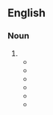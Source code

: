 {{also|cooperation|coopération|coöperation|coöpération}}
==English==

===Noun===
{{en-noun|-}}

# {{alternative spelling of|en|cooperation}}
#* {{RQ:Landon Lady Anne Granard|page=24|volume=I|passage="Pray," said she, "keep any thing like sentiment for Allerton. I am not the least afraid that you will have too much. But one thing I beg to observe—I shall expect active '''co-operation''' on your part. You are clever enough if you exert yourself, and that is what people usually do when it is for themselves."}}
#* {{quote-book|en|year=1913|author=[[w:Robert Barr (writer)|Robert Barr]]
|title=Lord Stranleigh Abroad
|chapter=4|url=http://openlibrary.org/works/OL1796924W
|passage=“I have tried, as I hinted, to enlist the '''co-operation''' of other capitalists, but experience has taught me that any appeal is futile that does not impinge directly upon cupidity.&thinsp;&hellip;&thinsp;.”}}
#* {{quote-book
|en
|year=1968
|chapter=CHINA
|title={{w|Encyclopedia Britannica}}
|volume=5
|LCCN=68-10064
|OCLC=1036882
|page=592
|column=2
|text=Although Chiang Kai-shek was released without publicly acceding and Chang Hsüeh-liang was technically punished, in effect the dramatic incident was the precursor to the easing of the war against the Communists and to the eventual '''co-operation''' of the latter in the defense against Japan.}}
#* {{quote-book|en|year=1985|orig_year=1967|author=John Bartholomew & Son Limited|title=The Times Atlas of the World|edition=Seventh Comprehensive Edition|publisher=Times Books Limited|isbn=0-8129-1298-5|section=plate 123|entry=Antarctica|text=Note: Under the Antarctic Treaty of 1959 all territorial claims are held under abeyance in the interest of international '''co-operation''' for scientific purposes.}}
#* {{quote-journal|en|year=2019|month=October|author=James Abbott|title=Esk Valley revival|journal=Modern Railways|page=78|text=Now the '''co-operation''' is set to go one step further. 'We'll be training NYMR <small>[North Yorkshire Moors Railway]</small> staff in basic NR <small>[Network Rail]</small> competencies and awarding Sentinel licences so they'll be able to work as contractors on NR's behalf and we won't be so dependent on people travelling out from Middlesbrough' says Mr Gee.}}
#* {{seemoreCites|en}}